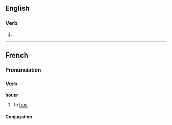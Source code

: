 ==English==

===Verb===
{{infl|en|verb}}

# {{obsolete spelling of|hover}}

----
==French==

===Pronunciation===
{{IPA|/ue/}}

===Verb===
'''houer'''

# To [[hoe]]

====Conjugation====
{{fr-conj-er|hou|avoir}}